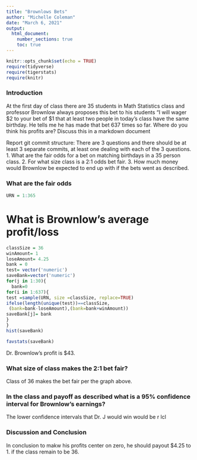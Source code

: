 ```yaml
---
title: "Brownlows Bets"
author: "Michelle Coleman"
date: "March 6, 2021"
output: 
  html_document:
    number_sections: true
    toc: true
---
```


```r
knitr::opts_chunk$set(echo = TRUE)
require(tidyverse)
require(tigerstats)
require(knitr)
```


<!-- We recommend you use git branches -- create a separate branch for each major section i.e. Introduction, Methods, Results, Inferential Results, and Discussion and Conclusions - leave the YAML block untouched until the final merge where you put in your own name !-->

### Introduction

<!--In this section you explain what you are trying to show.  Where did the data come from?  What is the research or other question you are trying to answer?!-->

 At the first day of class there are 35 students in Math Statistics class and professor Brownlow always proposes this bet to his students "I will wager $2 to your bet of $1 that at least two people in today's class have  the same birthday.  He tells me he has made that bet 637 times so far. Where do you think his profits are? Discuss this in a markdown document
 
Report git commit structure:
There are 3 questions and there should be at least 3 separate commits, at least one dealing with each of the 3 questions.
1. What are the fair odds for a bet on matching birthdays in a 35 person class.
2. For what size class is a 2:1 odds bet fair.
3. How much money would Brownlow be expected to end up with if the bets went as described.

### What are the fair odds  


<!--Decide on your methods:  In this section explain the approach you will take to attack the issue --- how will you decide on a likely estimate of professor Brownlow's earnings or losses after 637 bets. Also explain how you construct a 95% confidence interval about your estimate of his winnings !-->

```r
URN = 1:365
```

# What is Brownlow's average profit/loss

```r
classSize = 36
winAmount= 1
loseAmount= 4.25
bank = 0
test= vector('numeric')
saveBank=vector('numeric')
for(j in 1:30){
  bank=0
for(i in 1:637){
test =sample(URN, size =classSize, replace=TRUE)
ifelse(length(unique(test))==classSize,
 (bank=bank-loseAmount),(bank=bank+winAmount)) 
saveBank[j]= bank
}
}
hist(saveBank)

```
```r
favstats(saveBank)

```

Dr. Brownlow's profit is $43.

### What size of class makes the 2:1 bet fair?  



<!--Explain and display the results of The class size ofyour method of coming up with the estimate of professor Brownlows betting profits!-->

 Class of 36 makes the bet fair per the graph above.


### In the class and payoff as described what is a 95% confidence interval for Brownlow's earnings?

  
<!--Explain and display your method of coming up with a 95% confidence interval of  professor Brownlows winnings (or losings)-->


The lower confidence intervals that Dr. J would win would be r lcl

### Discussion and Conclusion

<!--Discussion and conclusion here.  If professor Brownlow is consistantly making or losing money how could he change his payout so that his profits center on zero?  Also discuss what size his class should be in order to have his current scheme balance at zero profit.!-->

In conclusion to makw his profits center on zero, he should payout $4.25 to 1. if the class remain to be 36.

